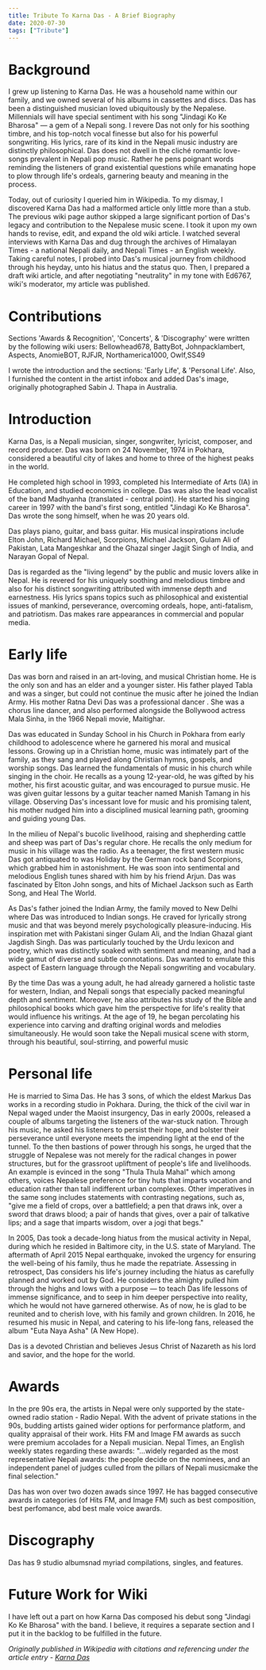 ```yaml
---
title: Tribute To Karna Das - A Brief Biography
date: 2020-07-30
tags: ["Tribute"]
---
```


<TOC headings={props.headings} />

# Background

I grew up listening to Karna Das. He was a household name within our family, and we owned several of his albums in cassettes and discs. Das has been a distinguished musician loved ubiquitously by the Nepalese. Millennials will have special sentiment with his song "Jindagi Ko Ke Bharosa" — a gem of a Nepali song. I revere Das not only for his soothing timbre, and his top-notch vocal finesse but also for his powerful songwriting. His lyrics, rare of its kind in the Nepali music industry are distinctly philosophical. Das does not dwell in the cliché romantic love-songs prevalent in Nepali pop music. Rather he pens poignant words reminding the listeners of grand existential questions while emanating hope to plow through life's ordeals, garnering beauty and meaning in the process.

Today, out of curiosity I queried him in Wikipedia. To my dismay, I discovered Karna Das had a malformed article only little more than a stub. The previous wiki page author skipped a large significant portion of Das's legacy and contribution to the Nepalese music scene. I took it upon my own hands to revise, edit, and expand the old wiki article. I watched several interviews with Karna Das and dug through the archives of Himalayan Times - a national Nepali daily, and Nepali Times - an English weekly. Taking careful notes, I probed into Das's musical journey from childhood through his heyday, unto his hiatus and the status quo. Then, I prepared a draft wiki article, and after negotiating "neutrality" in my tone with Ed6767, wiki's moderator, my article was published.

# Contributions

Sections 'Awards & Recognition', 'Concerts', & 'Discography' were written by the following wiki users:
Bellowhead678, BattyBot, Johnpacklambert, Aspects, AnomieBOT, RJFJR, Northamerica1000, Owlf,SS49

I wrote the introduction and the sections: 'Early Life', & 'Personal Life'. Also, I furnished the content in the artist infobox and added Das's image, originally photographed Sabin J. Thapa in Australia.

# Introduction

Karna Das, is a Nepali musician, singer, songwriter, lyricist, composer, and record producer. Das was born on 24 November, 1974 in Pokhara, considered a beautiful city of lakes and home to three of the highest peaks in the world.

He completed high school in 1993, completed his Intermediate of Arts (IA) in Education, and studied economics in college. Das was also the lead vocalist of the band Madhyanha (translated - central point). He started his singing career in 1997 with the band's first song, entitled "Jindagi Ko Ke Bharosa". Das wrote the song himself, when he was 20 years old.

Das plays piano, guitar, and bass guitar. His musical inspirations include Elton John, Richard Michael, Scorpions, Michael Jackson, Gulam Ali of Pakistan, Lata Mangeshkar and the Ghazal singer Jagjit Singh of India, and Narayan Gopal of Nepal.

Das is regarded as the "living legend" by the public and music lovers alike in Nepal. He is revered for his uniquely soothing and melodious timbre and also for his distinct songwriting attributed with immense depth and earnestness. His lyrics spans topics such as philosophical and existential issues of mankind, perseverance, overcoming ordeals, hope, anti-fatalism, and patriotism. Das makes rare appearances in commercial and popular media.

# Early life

Das was born and raised in an art-loving, and musical Christian home. He is the only son and has an elder and a younger sister. His father played Tabla and was a singer, but could not continue the music after he joined the Indian Army. His mother Ratna Devi Das was a professional dancer . She was a chorus line dancer, and also performed alongside the Bollywood actress Mala Sinha, in the 1966 Nepali movie, Maitighar.

Das was educated in Sunday School in his Church in Pokhara from early childhood to adolescence where he garnered his moral and musical lessons. Growing up in a Christian home, music was intimately part of the family, as they sang and played along Christian hymns, gospels, and worship songs. Das learned the fundamentals of music in his church while singing in the choir. He recalls as a young 12-year-old, he was gifted by his mother, his first acoustic guitar, and was encouraged to pursue music. He was given guitar lessons by a guitar teacher named Manish Tamang in his village. Observing Das's incessant love for music and his promising talent, his mother nudged him into a disciplined musical learning path, grooming and guiding young Das.

In the milieu of Nepal's bucolic livelihood, raising and shepherding cattle and sheep was part of Das's regular chore. He recalls the only medium for music in his village was the radio. As a teenager, the first western music Das got antiquated to was Holiday by the German rock band Scorpions, which grabbed him in astonishment. He was soon into sentimental and melodious English tunes shared with him by his friend Arjun. Das was fascinated by Elton John songs, and hits of Michael Jackson such as Earth Song, and Heal The World.

As Das's father joined the Indian Army, the family moved to New Delhi where Das was introduced to Indian songs. He craved for lyrically strong music and that was beyond merely psychologically pleasure-inducing. His inspiration met with Pakistani singer Gulam Ali, and the Indian Ghazal giant Jagdish Singh. Das was particularly touched by the Urdu lexicon and poetry, which was distinctly soaked with sentiment and meaning, and had a wide gamut of diverse and subtle connotations. Das wanted to emulate this aspect of Eastern language through the Nepali songwriting and vocabulary.

By the time Das was a young adult, he had already garnered a holistic taste for western, Indian, and Nepali songs that especially packed meaningful depth and sentiment. Moreover, he also attributes his study of the Bible and philosophical books which gave him the perspective for life's reality that would influence his writings. At the age of 19, he began percolating his experience into carving and drafting original words and melodies simultaneously. He would soon take the Nepali musical scene with storm, through his beautiful, soul-stirring, and powerful music

# Personal life

He is married to Sima Das. He has 3 sons, of which the eldest Markus Das works in a recording studio in Pokhara. During, the thick of the civil war in Nepal waged under the Maoist insurgency, Das in early 2000s, released a couple of albums targeting the listeners of the war-stuck nation. Through his music, he asked his listeners to persist their hope, and bolster their perseverance until everyone meets the impending light at the end of the tunnel. To the then bastions of power through his songs, he urged that the struggle of Nepalese was not merely for the radical changes in power structures, but for the grassroot upliftment of people's life and livelihoods. An example is evinced in the song "Thula Thula Mahal" which among others, voices Nepalese preference for tiny huts that imparts vocation and education rather than tall indifferent urban complexes. Other imperatives in the same song includes statements with contrasting negations, such as, "give me a field of crops, over a battlefield; a pen that draws ink, over a sword that draws blood; a pair of hands that gives, over a pair of talkative lips; and a sage that imparts wisdom, over a jogi that begs."

In 2005, Das took a decade-long hiatus from the musical activity in Nepal, during which he resided in Baltimore city, in the U.S. state of Maryland. The aftermath of April 2015 Nepal earthquake, invoked the urgency for ensuring the well-being of his family, thus he made the repatriate. Assessing in retrospect, Das considers his life's journey including the hiatus as carefully planned and worked out by God. He considers the almighty pulled him through the highs and lows with a purpose — to teach Das life lessons of immense significance, and to seep in him deeper perspective into reality, which he would not have garnered otherwise. As of now, he is glad to be reunited and to cherish love, with his family and grown children. In 2016, he resumed his music in Nepal, and catering to his life-long fans, released the album "Euta Naya Asha" (A New Hope).

Das is a devoted Christian and believes Jesus Christ of Nazareth as his lord and savior, and the hope for the world.

# Awards

In the pre 90s era, the artists in Nepal were only supported by the state-owned radio station - Radio Nepal. With the advent of private stations in the 90s, budding artists gained wider options for performance platform, and quality appraisal of their work. Hits FM and Image FM awards as succh were premium accolades for a Nepali musician. Nepal Times, an English weekly states regarding these awards: "...widely regarded as the most representative Nepali awards: the people decide on the nominees, and an independent panel of judges culled from the pillars of Nepali musicmake the final selection."

Das has won over two dozen awads since 1997. He has bagged consecutive awards in categories (of Hits FM, and Image FM) such as best composition, best perfomance, abd best male voice awards.

# Discography

Das has 9 studio albumsnad myriad compilations, singles, and features.

# Future Work for Wiki

I have left out a part on how Karna Das composed his debut song "Jindagi Ko Ke Bharosa" with the band. I believe, it requires a separate section and I put it in the backlog to be fulfilled in the future.

_Originally published in Wikipedia with citations and referencing under the article
entry - [Karna Das](https://en.wikipedia.org/wiki/Karna_Das)_
